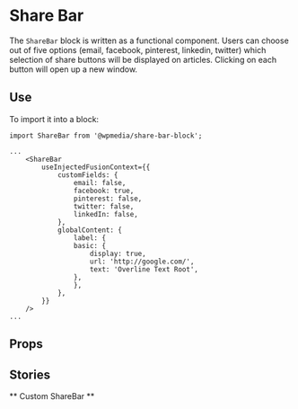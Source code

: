 
<Meta title="Share Bar" component={ShareBar} />

# Share Bar

The `ShareBar` block is written as a functional component. Users can choose out of five options (email, facebook, pinterest, linkedin, twitter) which selection of share buttons will be displayed on articles. Clicking on each button will open up a new window.

## Use

To import it into a block:

```
import ShareBar from '@wpmedia/share-bar-block';

...
    <ShareBar
        useInjectedFusionContext={{
            customFields: {
                email: false,
                facebook: true,
                pinterest: false,
                twitter: false,
                linkedIn: false,
            },
            globalContent: {
                label: {
                basic: {
                    display: true,
                    url: 'http://google.com/',
                    text: 'Overline Text Root',
                },
                },
            },
        }}
    />
...

```

## Props

<Props of={ShareBar} />

## Stories

** Custom ShareBar **

<Preview>
  <Story name="Custom ShareBar">
    <ShareBar useInjectedFusionContext={data} />
  </Story>
</Preview>
